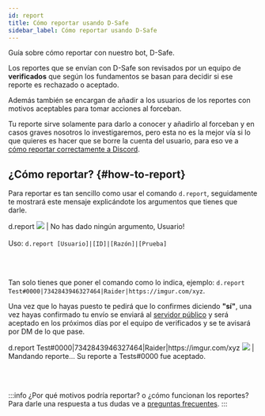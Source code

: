 ```yaml
---
id: report
title: Cómo reportar usando D-Safe
sidebar_label: Cómo reportar usando D-Safe
---
```


Guía sobre cómo reportar con nuestro bot, D-Safe.

Los reportes que se envían con D-Safe son revisados por un equipo de **verificados** que según los fundamentos se basan para decidir si ese reporte es rechazado o aceptado.

Además también se encargan de añadir a los usuarios de los reportes con motivos aceptables para tomar acciones al forceban. 

Tu reporte sirve solamente para darlo a conocer y añadirlo al forceban y en casos graves nosotros lo investigaremos, pero esta no es la mejor vía si lo que quieres es hacer que se borre la cuenta del usuario, para eso ve a [cómo reportar correctamente a Discord](guide/report-discord.mdx).

## ¿Cómo reportar? {#how-to-report}

Para reportar es tan sencillo como usar el comando ``d.report``, seguidamente te mostrará este mensaje explicándote los argumentos que tienes que darle.

<DiscordMessages>
  <DiscordMessage author="Usuario" avatar="https://cdn.discordapp.com/embed/avatars/4.png">d.report</DiscordMessage>
  <discord-message author="D-Safe" avatar="https://i.imgur.com/FFBgOWE.png" bot='true' verified='true'><img className="discord-emoji" src="https://cdn.discordapp.com/emojis/847563585319469149.png?v=1"></img> | No has dado ningún argumento, <discord-mention highlight="" class="discord-mention discord-user-mention hydrated">Usuario</discord-mention>!
  <br></br>
    Uso: <code>d.report [Usuario]|[ID]|[Razón]|[Prueba]</code></discord-message>
</DiscordMessages>

<br></br>

Tan solo tienes que poner el comando como lo indica, ejemplo: ``d.report Test#0000|7342843946327464|Raider|https://imgur.com/xyz``. 

Una vez que lo hayas puesto te pedirá que lo confirmes diciendo **"sí"**, una vez hayas confirmado tu envío se enviará al [servidor público](https://discordsafe.com/discord) y será aceptado en los próximos días por el equipo de verificados y se te avisará por DM de lo que pase.

<DiscordMessages>
  <DiscordMessage author="Usuario" avatar="https://cdn.discordapp.com/embed/avatars/4.png">d.report Test#0000|7342843946327464|Raider|https://imgur.com/xyz</DiscordMessage>
  <discord-message author="D-Safe" avatar="https://i.imgur.com/FFBgOWE.png" bot='true' verified='true'><img className="discord-emoji" src="https://cdn.discordapp.com/emojis/656224418946744320.gif?v=1"></img> | Mandando reporte...</discord-message>
</DiscordMessages>
<DiscordMessages>
  <discord-message author="D-Safe" avatar="https://i.imgur.com/FFBgOWE.png" bot='true' verified='true'>
    Su reporte a <span class="bold">Tests#0000</span> fue aceptado.
  </discord-message>
</DiscordMessages>

<br></br>

:::info ¿Por qué motivos podría reportar? o ¿cómo funcionan los reportes?
Para darle una respuesta a tus dudas ve a [preguntas frecuentes](basics/faq.mdx).
:::

